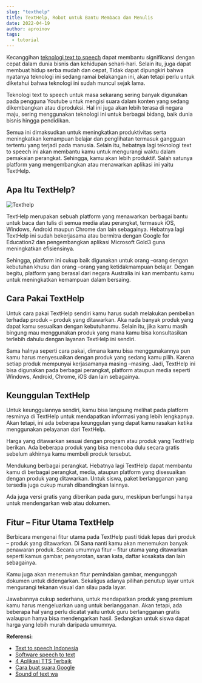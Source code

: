 ```yaml
---
slug: "texthelp"
title: TextHelp, Robot untuk Bantu Membaca dan Menulis
date: 2022-04-19
author: aproinov
tags:
  - tutorial
---
```


Kecanggihan [teknologi text to speech](/posts/text-to-speech) dapat membantu signifikansi dengan cepat dalam dunia bisnis dan kehidupan sehari-hari. Selain itu, juga dapat membuat hidup serba mudah dan cepat, Tidak dapat dipungkiri bahwa nyatanya teknologi ini sedang ramai belakangan ini, akan tetapi perlu untuk diketahui bahwa teknologi ini sudah muncul sejak lama.

Teknologi text to speech untuk masa sekarang sering banyak digunakan pada pengguna Youtube untuk mengisi suara dalam konten yang sedang dikembangkan atau diproduksi. Hal ini juga akan lebih terasa di negara maju, sering menggunakan teknologi ini untuk berbagai bidang, baik dunia bisnis hingga pendidikan.

Semua ini dimaksudkan untuk meningkatkan produktivitas serta meningkatkan kemampuan belajar dan penglihatan termasuk gangguan tertentu yang terjadi pada manusia. Selain itu, hebatnya lagi teknologi text to speech ini akan membantu kamu untuk mengurangi waktu dalam pemakaian perangkat. Sehingga, kamu akan lebih produktif. Salah satunya platform yang mengembangkan atau menawarkan aplikasi ini yaitu TextHelp.

## Apa Itu TextHelp?
![Texthelp](/images/texthelp.jpg)

TextHelp merupakan sebuah platform yang menawarkan berbagai bantu untuk baca dan tulis di semua media atau perangkat, termasuk iOS, Windows, Android maupun Chrome dan lain sebagainya. Hebatnya lagi TextHelp ini sudah bekerjasama atau bermitra dengan Google for Education2 dan pengembangkan aplikasi Microsoft Gold3 guna meningkatkan efisiensinya.

Sehingga, platform ini cukup baik digunakan untuk orang –orang dengan kebutuhan khusu dan orang –orang yang ketidakmampuan belajar. Dengan begitu, platform yang berasal dari negara Australia ini kan membantu kamu untuk meningkatkan kemampuan dalam bersaing.

## Cara Pakai TextHelp

Untuk cara pakai TextHelp sendiri kamu harus sudah melakukan pembelian terhadap produk – produk yang ditawarkan. Aka nada banyak produk yang dapat kamu sesuaikan dengan kebutuhanmu. Selain itu, jika kamu masih bingung mau menggunakan produk yang mana kamu bisa konsultasikan terlebih dahulu dengan layanan TextHelp ini sendiri.

Sama halnya seperti cara pakai, dimana kamu bisa menggunakannya pun kamu harus menyesuaikan dengan produk yang sedang kamu pilih. Karena setiap produk mempunyai kerjasamanya masing –masing. Jadi, TextHelp ini bisa digunakan pada berbagai perangkat, platform ataupun media seperti Windows, Android, Chrome, iOS dan lain sebagainya.

## Keunggulan TextHelp

Untuk keunggulannya sendiri, kamu bisa langsung melihat pada platform resminya di TextHelp untuk mendapatkan informasi yang lebih lengkapnya. Akan tetapi, ini ada beberapa keunggulan yang dapat kamu rasakan ketika menggunakan pelayanan dari TextHelp.

Harga yang ditawarkan sesuai dengan program atau produk yang TextHelp berikan. Ada beberapa produk yang bisa mencoba dulu secara gratis sebelum akhirnya kamu membeli produk tersebut.

Mendukung berbagai perangkat. Hebatnya lagi TextHelp dapat membantu kamu di berbagai perangkat, media, ataupun platform yang disesuaikan dengan produk yang ditawarkan.
Untuk siswa, paket berlangganan yang tersedia juga cukup murah dibandingkan lainnya.

Ada juga versi gratis yang diberikan pada guru, meskipun berfungsi hanya untuk mendengarkan web atau dokumen.

## Fitur – Fitur Utama TextHelp

Berbicara mengenai fitur utama pada TextHelp pasti tidak lepas dari produk – produk yang ditawarkan. Di Sana nanti kamu akan menemukan banyak penawaran produk. Secara umumnya fitur – fitur utama yang ditawarkan seperti kamus gambar, penyorotan, saran kata, daftar kosakata dan lain sebagainya.

Kamu juga akan menemukan fitur pemindaian gambar, mengunggah dokumen untuk didengarkan. Sekaligus adanya pilihan penutup layar untuk mengurangi tekanan visual dan silau pada layar.

Jawabannya cukup sederhana, untuk mendapatkan produk yang premium kamu harus mengeluarkan uang untuk berlangganan. Akan tetapi, ada beberapa hal yang perlu dicatat yaitu untuk guru berlangganan gratis walaupun hanya bisa mendengarkan hasil. Sedangkan untuk siswa dapat harga yang lebih murah daripada umumnya.

**Referensi:**

- [Text to speech Indonesia](https://karinov.co.id/voicemaker-text-to-speech-indonesia/)
- [Software speech to text](https://www.autobild.co.id/2022/04/7-software-pengubah-suara-ke-teks-untuk.html)
- [4 Aplikasi TTS Terbaik](https://www.giftcard.co.id/text-to-speech-google-indonesia/)
- [Cara buat suara Google](https://www.sebuahutas.com/2022/02/cara-membuat-suara-google-di-hp-tanpa.html)
- [Sound of text wa](https://www.technolati.com/2022/04/sound-of-text-wa-indonesia-tanpa.html)

